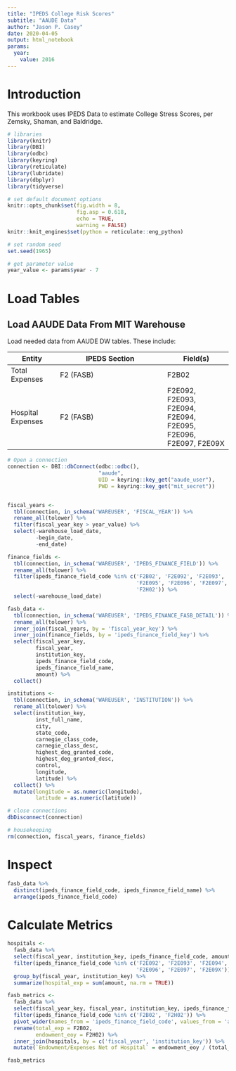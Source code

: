 ```yaml
---
title: "IPEDS College Risk Scores"
subtitle: "AAUDE Data"
author: "Jason P. Casey"
date: 2020-04-05
output: html_notebook
params:
  year:
    value: 2016
---
```


# Introduction

This workbook uses IPEDS Data to estimate College Stress Scores, per Zemsky, Shaman, and Baldridge.

```r
# libraries
library(knitr)
library(DBI)
library(odbc)
library(keyring)
library(reticulate)
library(lubridate)
library(dbplyr)
library(tidyverse)

# set default document options
knitr::opts_chunk$set(fig.width = 8,
                      fig.asp = 0.618,
                      echo = TRUE,
                      warning = FALSE)
knitr::knit_engines$set(python = reticulate::eng_python)

# set random seed
set.seed(1965)

# get parameter value
year_value <- params$year - 7
```

# Load Tables

## Load AAUDE Data From MIT Warehouse

Load needed data from AAUDE DW tables.  These include:

Entity | IPEDS Section | Field(s)
-------|---------------|---------
Total Expenses | F2 (FASB) | F2B02
Hospital Expenses | F2 (FASB) | F2E092, F2E093, F2E094, F2E094, F2E095, F2E096, F2E097, F2E09X


```r
# Open a connection
connection <- DBI::dbConnect(odbc::odbc(),
                             "aaude",
                             UID = keyring::key_get("aaude_user"),
                             PWD = keyring::key_get("mit_secret"))


fiscal_years <-
  tbl(connection, in_schema('WAREUSER', 'FISCAL_YEAR')) %>%
  rename_all(tolower) %>%
  filter(fiscal_year_key > year_value) %>%
  select(-warehouse_load_date,
         -begin_date,
         -end_date)

finance_fields <-
  tbl(connection, in_schema('WAREUSER', 'IPEDS_FINANCE_FIELD')) %>%
  rename_all(tolower) %>%
  filter(ipeds_finance_field_code %in% c('F2B02', 'F2E092', 'F2E093', 'F2E094',
                                         'F2E095', 'F2E096', 'F2E097', 'F2E09X',
                                         'F2H02')) %>%
  select(-warehouse_load_date)

fasb_data <-
  tbl(connection, in_schema('WAREUSER', 'IPEDS_FINANCE_FASB_DETAIL')) %>%
  rename_all(tolower) %>%
  inner_join(fiscal_years, by = 'fiscal_year_key') %>%
  inner_join(finance_fields, by = 'ipeds_finance_field_key') %>%
  select(fiscal_year_key,
         fiscal_year,
         institution_key,
         ipeds_finance_field_code,
         ipeds_finance_field_name,
         amount) %>%
  collect()

institutions <-
  tbl(connection, in_schema('WAREUSER', 'INSTITUTION')) %>%
  rename_all(tolower) %>%
  select(institution_key,
         inst_full_name,
         city,
         state_code,
         carnegie_class_code,
         carnegie_class_desc,
         highest_deg_granted_code,
         highest_deg_granted_desc,
         control,
         longitude,
         latitude) %>%
  collect() %>%
  mutate(longitude = as.numeric(longitude),
         latitude = as.numeric(latitude))

# close connections
dbDisconnect(connection)

# housekeeping
rm(connection, fiscal_years, finance_fields)
```

# Inspect

```r
fasb_data %>%
  distinct(ipeds_finance_field_code, ipeds_finance_field_name) %>%
  arrange(ipeds_finance_field_code)
```

# Calculate Metrics

```r
hospitals <-
  fasb_data %>%
  select(fiscal_year, institution_key, ipeds_finance_field_code, amount) %>%
  filter(ipeds_finance_field_code %in% c('F2E092', 'F2E093', 'F2E094', 'F2E095',
                                         'F2E096', 'F2E097', 'F2E09X')) %>%
  group_by(fiscal_year, institution_key) %>%
  summarize(hospital_exp = sum(amount, na.rm = TRUE))

fasb_metrics <-
  fasb_data %>%
  select(fiscal_year_key, fiscal_year, institution_key, ipeds_finance_field_code, amount) %>%
  filter(ipeds_finance_field_code %in% c('F2B02', 'F2H02')) %>%
  pivot_wider(names_from = 'ipeds_finance_field_code', values_from = 'amount') %>%
  rename(total_exp = F2B02,
         endowment_eoy = F2H02) %>%
  inner_join(hospitals, by = c('fiscal_year', 'institution_key')) %>%
  mutate(`Endowment/Expenses Net of Hospital` = endowment_eoy / (total_exp - hospital_exp))

fasb_metrics
```


